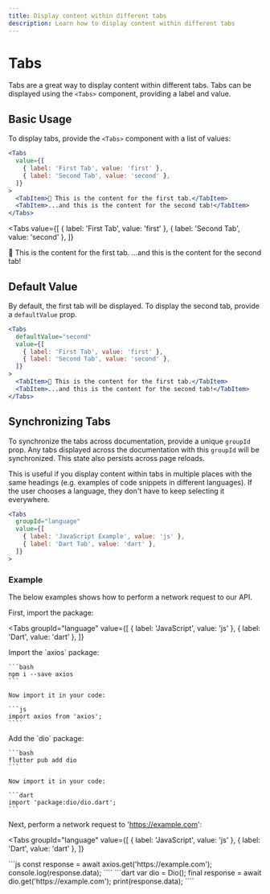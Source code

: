 ```yaml
---
title: Display content within different tabs
description: Learn how to display content within different tabs
---
```


# Tabs

Tabs are a great way to display content within different tabs. Tabs can be displayed using the `<Tabs>` component,
providing a label and value.

## Basic Usage

To display tabs, provide the `<Tabs>` component with a list of values:

```jsx
<Tabs
  value={[
    { label: 'First Tab', value: 'first' },
    { label: 'Second Tab', value: 'second' },
  ]}
>
  <TabItem>👋 This is the content for the first tab.</TabItem>
  <TabItem>...and this is the content for the second tab!</TabItem>
</Tabs>
```

<Tabs
  value={[
    { label: 'First Tab', value: 'first' },
    { label: 'Second Tab', value: 'second' },
  ]}
>
  <TabItem>👋 This is the content for the first tab.</TabItem>
  <TabItem>...and this is the content for the second tab!</TabItem>
</Tabs>

## Default Value

By default, the first tab will be displayed. To display the second tab, provide a `defaultValue` prop.

```jsx
<Tabs
  defaultValue="second"
  value={[
    { label: 'First Tab', value: 'first' },
    { label: 'Second Tab', value: 'second' },
  ]}
>
  <TabItem>👋 This is the content for the first tab.</TabItem>
  <TabItem>...and this is the content for the second tab!</TabItem>
</Tabs>
```

## Synchronizing Tabs

To synchronize the tabs across documentation, provide a unique `groupId` prop. Any tabs
displayed across the documentation with this `groupId` will be synchronized. This state
also persists across page reloads.

This is useful if you display content within tabs in multiple places with the same headings
(e.g. examples of code snippets in different languages). If the user chooses a language, they
don't have to keep selecting it everywhere.

```jsx
<Tabs
  groupId="language"
  value={[
    { label: 'JavaScript Example', value: 'js' },
    { label: 'Dart Tab', value: 'dart' },
  ]}
>
```

### Example

The below examples shows how to perform a network request to our API.

First, import the package:

<Tabs
  groupId="language"
  value={[
    { label: 'JavaScript', value: 'js' },
    { label: 'Dart', value: 'dart' },
  ]}
>
  <TabItem>
    Import the `axios` package:

    ```bash
    npm i --save axios
    ```

    Now import it in your code:

    ```js
    import axios from 'axios';
    ````
  </TabItem>
  <TabItem>
    Add the `dio` package:

    ```bash
    flutter pub add dio
    ```

    Now import it in your code:

    ```dart
    import 'package:dio/dio.dart';
    ```
  </TabItem>
</Tabs>

Next, perform a network request to 'https://example.com':

<Tabs
  groupId="language"
  value={[
    { label: 'JavaScript', value: 'js' },
    { label: 'Dart', value: 'dart' },
  ]}
>
  <TabItem>
    ```js
    const response = await axios.get('https://example.com');
    console.log(response.data);
    ````
  </TabItem>
  <TabItem>
    ```dart
    var dio = Dio();
    final response = await dio.get('https://example.com');
    print(response.data);
    ````
  </TabItem>
</Tabs>